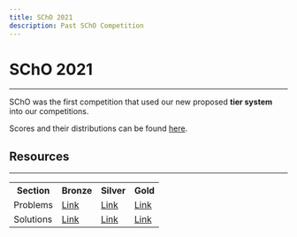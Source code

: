 ```yaml
---
title: SChO 2021
description: Past SChO Competition
---
```


# SChO 2021
---
SChO was the first competition that used our new proposed **tier system** into our competitions.

Scores and their distributions can be found
<a href="https://docs.google.com/spreadsheets/d/18bjoQFMbWhCSknQY0Dg1-KqCbXj_5up3uGCx1hRw4CU/edit?usp=sharing" class="text-blue-400 mt-0">here</a>.

## Resources
---
<table>
	<tr>
		<th>Section</th>
		<th>Bronze</th>
		<th>Silver</th>
		<th>Gold</th>
	</tr>
	<tr>
		<td>Problems</td>
		<td><a href="https://drive.google.com/file/d/1sjhHSuOaz8reQeM70WgexZCJgOwMF9V0/view?usp=sharing" class="text-blue-400 mt-0">Link</a></td>
		<td><a href="https://drive.google.com/file/d/1iTb0Ch-e1QMLFbmfcKiSoiGqEJu7ibjA/view?usp=sharing" class="text-blue-400 mt-0">Link</a></td>
		<td><a href="https://drive.google.com/file/d/1K5IwBOYieDXsFSMb7mbpIzRDI6HFJAr7/view?usp=sharing" class="text-blue-400 mt-0">Link</a></td>
	</tr>
	<tr>
		<td>Solutions</td>
		<td><a href="https://drive.google.com/file/d/1Kfm2b4ize-lFpXugdMracbapsxWUZeNY/view?usp=sharing" class="text-blue-400 mt-0">Link</a></td>
		<td><a href="https://drive.google.com/file/d/1l0tFVQDPsEqJe1ESRjMTi58msUEGVnTJ/view?usp=sharing" class="text-blue-400 mt-0">Link</a></td>
		<td><a href="https://drive.google.com/file/d/1fQ9iy7_CkRnIURySZaow3ypumzKVJVZo/view?usp=sharing" class="text-blue-400 mt-0">Link</a></td>
	</tr>
</table>
